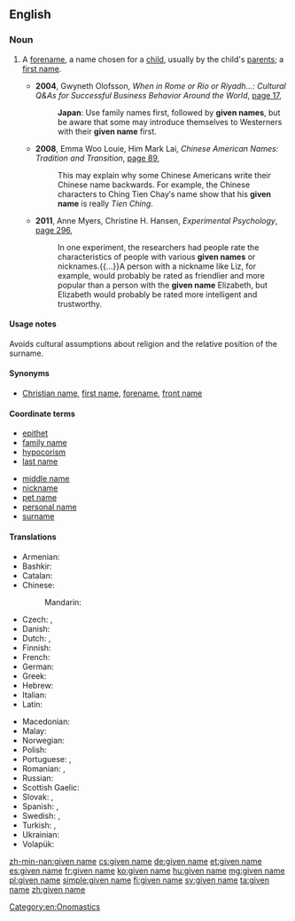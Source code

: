 {{wikipedia}}
==English==

===Noun===
{{en-noun|head=[[given]] [[name]]}}

# {{context|chiefly|Australia|NZ|US|and|Scotland|lang=en}} A [[forename]], a name chosen for a [[child]], usually by the child's [[parent]]s; a [[first name]].
#* '''2004''', Gwyneth Olofsson, ''When in Rome or Rio or Riyadh...: Cultural Q&As for Successful Business Behavior Around the World'', [http://books.google.com.au/books?id=OtpxnAj1TYwC&pg=PA17&dq=%22given+name|%22given+names%22+-intitle:%22%22+-inauthor:%22%22&hl=en&sa=X&ei=zaRdT9jYH8v3mAX2q9GlDw&redir_esc=y#v=onepage&q=%22given%20name|%22given%20names%22%20-intitle%3A%22%22%20-inauthor%3A%22%22&f=false page 17],
#*: '''Japan''': Use family names first, followed by '''given names''', but be aware that some may introduce themselves to Westerners with their '''given name''' first.
#* '''2008''', Emma Woo Louie, Him Mark Lai, ''Chinese American Names: Tradition and Transition'', [http://books.google.com.au/books?id=IGAClRACrsYC&pg=PA89&dq=%22given+name|%22given+names%22+-intitle:%22%22+-inauthor:%22%22&hl=en&sa=X&ei=zaRdT9jYH8v3mAX2q9GlDw&redir_esc=y#v=onepage&q=%22given%20name|%22given%20names%22%20-intitle%3A%22%22%20-inauthor%3A%22%22&f=false page 89],
#*: This may explain why some Chinese Americans write their Chinese name backwards. For example, the Chinese characters to Ching Tien Chay′s name show that his '''given name''' is really ''Tien Ching''.
#* '''2011''', Anne Myers, Christine H. Hansen, ''Experimental Psychology'', [http://books.google.com.au/books?id=AZgFmMqpWTUC&pg=PA296&dq=%22given+name|%22given+names%22+-intitle:%22%22+-inauthor:%22%22&hl=en&sa=X&ei=zaRdT9jYH8v3mAX2q9GlDw&redir_esc=y#v=onepage&q=%22given%20name|%22given%20names%22%20-intitle%3A%22%22%20-inauthor%3A%22%22&f=false page 296],
#*: In one experiment, the researchers had people rate the characteristics of people with various '''given names''' or nicknames.{{...}}A person with a nickname like Liz, for example, would probably be rated as friendlier and more popular than a person with the '''given name''' Elizabeth, but Elizabeth would probably be rated more intelligent and trustworthy.

====Usage notes====
Avoids cultural assumptions about religion and the relative position of the surname.

====Synonyms====
* [[Christian name]], [[first name]], [[forename]], [[front name]]

====Coordinate terms====
{{top2}}
* [[epithet]]
* [[family name]]
* [[hypocorism]]
* [[last name]]
{{mid2}}
* [[middle name]]
* [[nickname]]
* [[pet name]]
* [[personal name]]
* [[surname]]
{{bottom}}

====Translations====
{{trans-top|name chosen for a child by its parents}}
* Armenian: {{t+|hy|անուն|tr=anun}}
* Bashkir: {{tø|ba|исем|tr=isem|sc=Cyrl}}
* Catalan: {{t+|ca|nom|m}}
* Chinese:
*: Mandarin: {{t-|cmn|名字|tr=míngzi|sc=Hani}}
* Czech: {{t+|cs|jméno|n}}, {{t+|cs|křestní jméno|n}}
* Danish: {{t-|da|fornavn}}
* Dutch: {{t+|nl|voornaam|m}}, {{t-|nl|roepnaam|m}}
* Finnish: {{t+|fi|etunimi}}
* French: {{t+|fr|prénom|m}}
* German: {{t+|de|Vorname|m}}
* Greek: {{t-|el|μικρό όνομα|n|tr=mikró ónoma}}
* Hebrew: {{t+|he|שם|m|tr=shem|sc=Hebr}}
* Italian: {{t+|it|nome|m}}
* Latin: {{t-|la|praenomen|n|alt=praenōmen}}
{{trans-mid}}
* Macedonian: {{t+|mk|лично име|n|tr=líčno íme}}
* Malay: {{t-|ms|nama pertama}}
* Norwegian: {{t+|no|fornavn|n}}
* Polish: {{t+|pl|imię|n}}
* Portuguese: {{t-|pt|nome próprio|m}}, {{t-|pt|nome de batismo|m}}
* Romanian: {{t+|ro|prenume|n}}, {{t-|ro|nume de naștere|m}}
* Russian: {{t+|ru|имя|n|tr=ímja}}
* Scottish Gaelic: {{t-|gd|ainm-baistidh|m}}
* Slovak: {{t+|sk|meno|n}}, {{t-|sk|krstné meno|n}}
* Spanish: {{t+|es|nombre|m}}, {{t+|es|nombre propio}}
* Swedish: {{t+|sv|förnamn|n}}, {{t+|sv|tilltalsnamn|n}}
* Turkish: {{t+|tr|isim}}, {{t+|tr|ad}}
* Ukrainian: {{t+|uk|ім'я|n|tr=im'ja}}
* Volapük: {{t+|vo|pösodanem}}
{{trans-bottom}}

[[Category:en:Onomastics]]

[[zh-min-nan:given name]]
[[cs:given name]]
[[de:given name]]
[[et:given name]]
[[es:given name]]
[[fr:given name]]
[[ko:given name]]
[[hu:given name]]
[[mg:given name]]
[[pl:given name]]
[[simple:given name]]
[[fi:given name]]
[[sv:given name]]
[[ta:given name]]
[[zh:given name]]